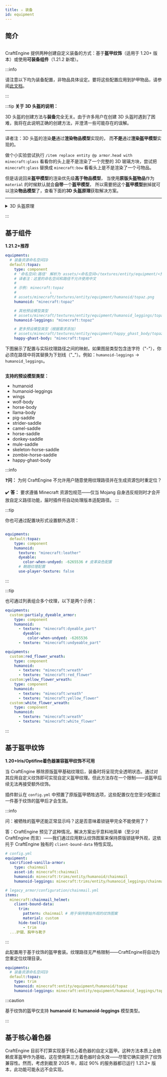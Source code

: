 ```yaml
---
title: ⚔️ 装备
id: equipment
---
```



## 简介

<div style={{textAlign: 'center'}}>
  <img src={require('/img/equipment_1.png').default} alt="" />
</div>

CraftEngine 提供两种创建自定义装备的方式：基于**盔甲纹饰**（适用于 1.20+ 版本）或使用**可装备组件**（1.21.2 新增）。

:::info

请注意以下均为装备配置，非物品具体设定。要将这些配置应用到护甲物品，请参阅[此文档](item/settings.mdx#equipment装备)。

:::

:::tip
**关于 3D 头盔的说明：**

3D 头盔的创建方法与**装备**完全无关。由于许多用户在创建 3D 头盔时遇到了困难，我将在此说明正确的创建方法，并澄清一些可能存在的误解。

---
译者注：3D 头盔的渲染<Highlight color="#FF0000">**是**</Highlight>通过<Highlight color="#e03f26ff">**渲染物品模型**</Highlight>实现的，
而<Highlight color="#FF0000">**不是**</Highlight>通过<Highlight color="#e03f26ff">**渲染盔甲模型**</Highlight>实现的。

做个小实验尝试执行 `/item replace entity @p armor.head with minecraft:glass` 看看你的头上是不是渲染了一个完整的 3D 玻璃方块，尝试把 `minecraft:glass` 替换成 `minecraft:bow` 看看头上是不是渲染了一个弓物品。

但是话说回来<Highlight color="#e03f26ff">**盔甲模型**</Highlight>的渲染优先级<Highlight color="#FF0000">**高于**</Highlight><Highlight color="#e03f26ff">**物品模型**</Highlight>，
当使用<Highlight color="#FF0000">**原版头盔物品**</Highlight>作为 `material` 的时候默认就会<Highlight color="#FF0000">**自带**</Highlight>一个<Highlight color="#e03f26ff">**盔甲模型**</Highlight>，
所以需要把这个<Highlight color="#e03f26ff">**盔甲模型**</Highlight>删掉就可以渲染<Highlight color="#e03f26ff">**物品模型**</Highlight>了，查看下面的**3D 头盔原理**获取解决方案。

---
<details>
  <summary>3D 头盔原理</summary>

    盔甲类物品天生带有 `equippable` 组件，其中包含一个名为 `asset_id` 的选项。当指定该选项时，Minecraft 会使用**硬编码渲染器**来渲染指定的护甲纹理。这意味着即使你为基于钻石头盔的物品分配了自定义 3D 物品模型，玩家穿戴时仍会使用默认的**钻石头盔护甲渲染器**进行渲染。

    ![](/img/3d_helmet_1.png)

    要解决这个问题，你必须禁用硬编码渲染器，并让头盔改用默认的物品渲染器。

    ### 解决方案1（适用于 1.21.2+ 版本）：

    重写 `equippable` 组件并移除 `asset_id` 选项。示例如下：

    ```yaml
    items:
      default:my_3d_helemt:
        material: diamond_helemt
        data:
          equippable:
            slot: head
    ```

    ### 解决方案2（适用于1.20+版本）：

    使用 `client-bound-material` 来修改头盔在客户端的渲染方式，而不影响其服务器端功能。示例如下：

    ```yaml
    items:
      default:my_3d_helemt:
        material: diamond_helemt
        client-bound-material: paper
    ```

    ![](/img/3d_helmet_2.png)

</details>

:::

## 基于组件
<Highlight color="#0d9622ff">**1.21.2+**</Highlight><Highlight color="#0d9622ff">**推荐**</Highlight>

```yaml
equipments:
  # 装备资源命名空间ID
  default:topaz:
    type: component
    # '命名空间:路径' 解析为 assets/<命名空间>/textures/entity/equipment/<预设模型类型>/<路径>.png。
    # 译者注：这里的命名空间和路径不允许使用中文
    # 
    # 示例: minecraft:topaz
    #               ↓
    # assets/minecraft/textures/entity/equipment/humanoid/topaz.png
    humanoid: "minecraft:topaz"

    # 其他预设模型类型
    # assets/minecraft/textures/entity/equipment/humanoid_leggings/topaz.png
    humanoid-leggings: "minecraft:topaz"

    # 更多预设模型类型（根据需求添加）
    # assets/minecraft/textures/entity/equipment/happy_ghast_body/topaz.png
    happy-ghast-body: "minecraft:topaz"
```

下图展示了配置与实际纹理路径之间的映射。如果图层类型包含连字符（"-"），你必须在路径中将其替换为下划线（"_"）。例如：`humanoid-leggings` -> `humanoid_leggings`。

<div style={{textAlign: 'center'}}>
  <img src={require('/img/i18n/zh-Hans/equipment_3.png').default} alt="" />
</div>


**支持的预设模型类型：**

* humanoid
* humanoid-leggings
* wings
* wolf-body
* horse-body
* llama-body
* pig-saddle
* strider-saddle
* camel-saddle
* horse-saddle
* donkey-saddle
* mule-saddle
* skeleton-horse-saddle
* zombie-horse-saddle
* happy-ghast-body

:::info

❓️**问：** 为何 CraftEngine 不允许用户随意使用纹理路径并在生成资源包时重定位？

✔️ **答：** 要求遵循 Minecraft 资源包规范——仅当 Mojang 自身违反规则时才会开放自定义路径功能，届时插件将自动处理版本适配路径。
:::

:::tip

你也可通过配置块形式设置额外选项：

```yaml

equipments:
  default:topaz:
    type: component
    humanoid:
      texture: "minecraft:leather"
      dyeable:
        color-when-undyed: -6265536 # 皮革染色配置
      # 鞘翅纹理配置
      use-player-texture: false
```
:::

:::tip

也可通过列表组合多个纹理，以下是两个示例：

```yaml
equipments:
  custom:partialy_dyeable_armor:
    type: component
    humanoid:
      - texture: "minecraft:dyeable_part"
        dyeable:
          color-when-undyed: -6265536
      - texture: "minecraft:undyeable_part"
```

```yaml
equipments:
  custom:red_flower_wreath:
    type: component
    humanoid:
      - texture: "minecraft:wreath"
      - texture: "minecraft:red_flower"
  custom:yellow_flower_wreath:
    type: component
    humanoid:
      - texture: "minecraft:wreath"
      - texture: "minecraft:yellow_flower"
  custom:white_flower_wreath:
    type: component
    humanoid:
      - texture: "minecraft:wreath"
      - texture: "minecraft:white_flower"
```
:::

## 基于盔甲纹饰
<Highlight color="#0d9622ff">**1.20+**</Highlight><Highlight color="#0d9622ff">**Iris/Optifine着色器兼容**</Highlight><Highlight color="#e03f26ff">**盔甲纹饰不可用**</Highlight>

当 CraftEngine 移除原版盔甲基础纹理后，装备时将呈现完全透明状态。通过对其应用自定义纹饰即可实现自定义盔甲纹理。但此方法存在一个限制——该盔甲后续无法再接受额外纹饰。

插件默认在 `config.yml` 中预置了原版盔甲牺牲选项，这些配置仅在您至少配置过一件基于纹饰的盔甲后才会生效。

:::info

问：被牺牲的盔甲还能正常显示吗？这是否意味着锁链甲完全不能使用了？

答：CraftEngine 预见了这种情况。解决方案出乎意料地简单（至少对 CraftEngine 而言）——我们通过应用默认纹饰图案来保持原版锁链甲外观，这依托于 CraftEngine 独有的 `client-bound-data` 特性实现。

```yaml
# config.yml
equipment:
  sacrificed-vanilla-armor:
    type: chainmail
    asset-id: minecraft:chainmail
    humanoid: minecraft:trims/entity/humanoid/chainmail
    humanoid-leggings: minecraft:trims/entity/humanoid_leggings/chainmail

# legacy_armor/configuration/chainmail.yml
items:
  minecraft:chainmail_helmet:
    client-bound-data:
      trim:
        pattern: chainmail # 用于保持原始外观的纹饰图案
        material: custom
      hide-tooltip:
        - trim
  ...护腿、胸甲与靴子
```

:::

此配置用于基于纹饰的盔甲套装。纹理路径无严格限制——CraftEngine将自动为您重定位纹理目录。

```yaml
equipments:
  # 装备资源命名空间ID
  default:topaz:
    type: trim
    humanoid: minecraft:entity/equipment/humanoid/topaz
    humanoid-leggings: minecraft:entity/equipment/humanoid_leggings/topaz
```

:::caution

基于纹饰的盔甲仅支持 **humanoid** 和 **humanoid-leggings** 模型类型。

:::

## 基于核心着色器

CraftEngine 目前不打算实现基于核心着色器的自定义盔甲。这种方法本质上会依赖皮革盔甲作为基础，这在使用第三方着色器时会失效——尽管它确实提供了纹饰兼容性。然而，考虑到截至 2025 年，超过 90% 的服务器都已运行 1.21.2+ 版本，此功能可能永远不会实现。
